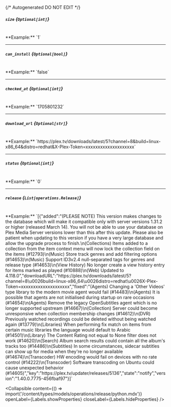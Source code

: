 {/* Autogenerated DO NOT EDIT  */}

##### `size` *{`Optional[int]`}*
<br/>
**Example:** `1`

---
##### `can_install` *{`Optional[bool]`}*
<br/>
**Example:** `false`

---
##### `checked_at` *{`Optional[int]`}*
<br/>
**Example:** `1705801232`

---
##### `download_url` *{`Optional[str]`}*
<br/>
**Example:** `https://plex.tv/downloads/latest/5?channel=8&build=linux-x86_64&distro=redhat&X-Plex-Token=xxxxxxxxxxxxxxxxxxxx`

---
##### `status` *{`Optional[int]`}*
<br/>
**Example:** `0`

---
##### `release` *{`List[operations.Release]`}*
<br/>
**Example:** `[{"added":"(PLEASE NOTE) This version makes changes to the database which will make it compatible only with server versions 1.31.2 or higher (released March 14). You will not be able to use your database on Plex Media Server versions lower than this after this update. Please also be patient when updating to this version if you have a very large database and allow the upgrade process to finish.\n(Collections) Items added to a collection from the item context menu will now lock the collection field on the items (#12793)\n(Music) Store track genres and add filtering options (#14653)\n(Music) Support ID3v2.4 null-separated tags for genres and release type (#14653)\n(View History) No longer create a view history entry for items marked as played (#10888)\n(Web) Updated to 4.118.0","downloadURL":"https://plex.tv/downloads/latest/5?channel=8\u0026build=linux-x86_64\u0026distro=redhat\u0026X-Plex-Token=xxxxxxxxxxxxxxxxxxxx","fixed":"(Agents) Changing a 'Other Videos' type library to the modern movie agent would fail (#14483)\n(Agents) It is possible that agents are not initialised during startup on rare occasions (#14654)\n(Agents) Remove the legacy OpenSubtitles agent which is no longer supported upstream (#14667)\n(Collection) Server could become unresponsive when collection membership changes (#14612)\n(DVR) Previously watched recordings could be deleted without being watched again (#13779)\n(Libraries) When performing fix match on items from certain music libraries the language would default to Arabic (#14501)\n(Library) The Content Rating not equal to None filter does not work (#14620)\n(Search) Album search results could contain all the album's tracks too (#14486)\n(Subtitles) In some circumstances, sidecar subtitles can show up for media when they're no longer available (#14674)\n(Transcoder) HW encoding would fail on devices with no rate control (#14222)\n(Transcoder) Software transcoding on Ubuntu could cause unexpected behavior (#14605)","key":"https://plex.tv/updater/releases/5136","state":"notify","version":"1.40.0.7775-456fbaf97"}]`

<Collapsible content={() => import('/content/types/models/operations/release/python.mdx')} openLabel={Labels.showProperties} closeLabel={Labels.hideProperties} />



